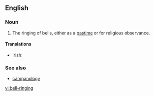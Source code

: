 ==English==

===Noun===
{{en-noun|sg=[[bell]]-[[ringing]]|-}}

# The ringing of bells, either as a [[pastime]] or for religious observance.

====Translations====
{{trans-top|the ringing of bells}}
* Irish: {{t|ga|clogaireacht|f}}
{{trans-mid}}
{{trans-bottom}}

===See also===
* [[campanology]]

[[vi:bell-ringing]]